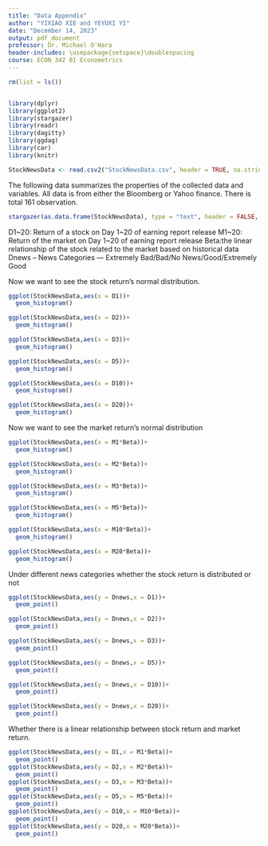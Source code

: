 ---
title: "Data Appendix"
author: "YIXIAO XIE and YEYUXI YI"
date: "December 14, 2023"
output: pdf_document
professor: Dr. Michael O'Hara
header-includes: \usepackage{setspace}\doublespacing
course: ECON 342 01 Econometrics
---
```{r include = FALSE, echo = FALSE}

rm(list = ls())


library(dplyr)
library(ggplot2)
library(stargazer)
library(readr)
library(dagitty)
library(ggdag)
library(car)
library(knitr)
```

```{r echo = FALSE}
StockNewsData <- read.csv2("StockNewsData.csv", header = TRUE, na.strings="")
```

The following data summarizes the properties of the collected data and variables. All data is from either the Bloomberg or Yahoo finance. There is total 161 observation. 


```{r echo = FALSE}
stargazer(as.data.frame(StockNewsData), type = "text", header = FALSE, keep.stat = c("n", "rsq"), title = "Table 1: Summary Statistics")
```


D1~20: Return of a stock on Day 1~20 of earning report release
M1~20: Return of the market on Day 1~20 of earning report release
Beta:the linear relationship of the stock related to the market based on historical data
Dnews – News Categories --- Extremely Bad/Bad/No News/Good/Extremely Good

Now we want to see the stock return's normal distribution.
```{r echo = FALSE}
ggplot(StockNewsData,aes(x = D1))+
  geom_histogram()

ggplot(StockNewsData,aes(x = D2))+
  geom_histogram()

ggplot(StockNewsData,aes(x = D3))+
  geom_histogram()

ggplot(StockNewsData,aes(x = D5))+
  geom_histogram()

ggplot(StockNewsData,aes(x = D10))+
  geom_histogram()

ggplot(StockNewsData,aes(x = D20))+
  geom_histogram()

```


Now we want to see the market return's normal distribution
```{r echo = FALSE}
ggplot(StockNewsData,aes(x = M1*Beta))+
  geom_histogram()

ggplot(StockNewsData,aes(x = M2*Beta))+
  geom_histogram()

ggplot(StockNewsData,aes(x = M3*Beta))+
  geom_histogram()

ggplot(StockNewsData,aes(x = M5*Beta))+
  geom_histogram()

ggplot(StockNewsData,aes(x = M10*Beta))+
  geom_histogram()

ggplot(StockNewsData,aes(x = M20*Beta))+
  geom_histogram()
```

Under different news categories whether the stock return is distributed or not
```{r echo = FALSE}
ggplot(StockNewsData,aes(y = Dnews,x = D1))+
  geom_point()

ggplot(StockNewsData,aes(y = Dnews,x = D2))+
  geom_point()

ggplot(StockNewsData,aes(y = Dnews,x = D3))+
  geom_point()

ggplot(StockNewsData,aes(y = Dnews,x = D5))+
  geom_point()

ggplot(StockNewsData,aes(y = Dnews,x = D10))+
  geom_point()

ggplot(StockNewsData,aes(y = Dnews,x = D20))+
  geom_point()
```

Whether there is a linear relationship between stock return and market return. 

```{r echo = FALSE}
ggplot(StockNewsData,aes(y = D1,x = M1*Beta))+
  geom_point()
ggplot(StockNewsData,aes(y = D2,x = M2*Beta))+
  geom_point()
ggplot(StockNewsData,aes(y = D3,x = M3*Beta))+
  geom_point()
ggplot(StockNewsData,aes(y = D5,x = M5*Beta))+
  geom_point()
ggplot(StockNewsData,aes(y = D10,x = M10*Beta))+
  geom_point()
ggplot(StockNewsData,aes(y = D20,x = M20*Beta))+
  geom_point()
```














